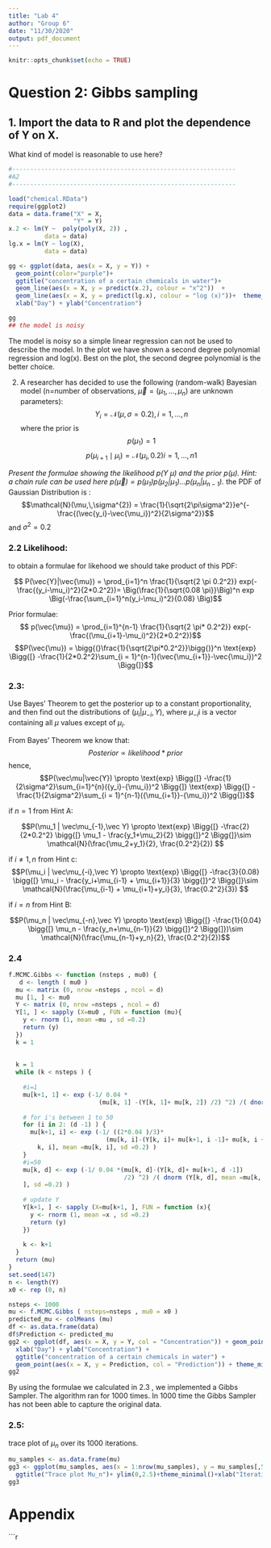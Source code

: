 ---
title: "Lab 4"
author: "Group 6"
date: "11/30/2020"
output: pdf_document
---

```{r setup, include=FALSE,message=FALSE}
knitr::opts_chunk$set(echo = TRUE)
```



# Question 2: Gibbs sampling

## 1. Import the data to R and plot the dependence of Y on X. 
What kind of model is reasonable to use here?

```{r, echo=FALSE,message=FALSE,warning=FALSE,include=FALSE}
#--------------------------------------------------------------
#A2
#--------------------------------------------------------------
```

```{r, echo=FALSE,message=FALSE,warning=FALSE}
load("chemical.RData")
require(ggplot2)
data = data.frame("X" = X,
                  "Y" = Y)
x.2 <- lm(Y ~  poly(poly(X, 2)) ,
          data = data)
lg.x = lm(Y ~ log(X),
          data = data)

gg <- ggplot(data, aes(x = X, y = Y)) + 
  geom_point(color="purple")+
  ggtitle("concentration of a certain chemicals in water")+
  geom_line(aes(x = X, y = predict(x.2), colour = "x^2"))  +
  geom_line(aes(x = X, y = predict(lg.x), colour = "log (x)"))+  theme_minimal() +
  xlab("Day") + ylab("Concentration")

gg
## the model is noisy 

```
The model is noisy so a simple linear regression can not be used to describe the model. In the plot we have shown a second degree polynomial regression and log(x). Best on the plot, the second degree polynomial is the better choice.

2. A researcher has decided to use the following (random-walk) Bayesian model (n=number of observations, $\vec{\mu} = (\mu_1, ..., \mu_n)$ are unknown parameters):
$$ Y_i  = \mathcal{N}(\mu, \sigma = 0.2), i= 1,...,n$$
where the prior is
$$ p(\mu_1) = 1  $$
$$ p(\mu_{i+1} \mid \mu_i) = \mathcal{N}(\mu_i , 0.2) i = 1,...,n1  $$


*Present the formulae showing the likelihood $p(Y\ \mu)$ and the prior $p(\mu)$. Hint: a chain rule can be used here $p(\vec\mu) = p(\mu_1)p(\mu_2|\mu_1)...p(\mu_n|\mu_{n-1})$.*
the PDF of Gaussian Distribution is : 
$$\mathcal{N}(\mu,\,\sigma^{2}) = \frac{1}{\sqrt{2\pi\sigma^2}}e^{-\frac{(\vec{y_i}-\vec{\mu_i})^2}{2\sigma^2}}$$
and $\sigma^2 = 0.2$

### 2.2 Likelihood:
to obtain a formulae for likehood we should take product of this PDF:

$$ P(\vec{Y}|\vec{\mu}) = \prod_{i=1}^n \frac{1}{\sqrt{2 \pi 0.2^2}} exp(-\frac{(y_i-\mu_i)^2}{2*0.2^2})= 
\Big(\frac{1}{\sqrt{0.08 \pi}}\Big)^n exp \Big(-\frac{\sum_{i=1}^n(y_i-\mu_i)^2}{0.08} \Big)$$


Prior formulae:
$$ p(\vec{\mu}) = \prod_{i=1}^{n-1} \frac{1}{\sqrt{2 \pi* 0.2^2}} exp(-\frac{(\mu_{i+1}-\mu_i)^2}{2*0.2^2})$$
$$P(\vec{\mu}) = \bigg{(}\frac{1}{\sqrt{2\pi*0.2^2}}\bigg{)}^n \text{exp} \Bigg{[} -\frac{1}{2*0.2^2}\sum_{i = 1}^{n-1}(\vec{\mu_{i+1}}-\vec{\mu_i})^2 \Bigg{]}$$

### 2.3:
Use Bayes' Theorem to get the posterior up to a constant proportionality, and then find out the distributions of $(\mu_i|\mu_{-i}, Y)$, where $\mu_{-i}$i is a vector containing all $\mu$ values except of $\mu_i$.

From Bayes’ Theorem we know that:
$$Posterior\propto  likelihood*prior$$
hence,
$$P(\vec\mu|\vec{Y}) \propto \text{exp} \Bigg{[}  -\frac{1}{2\sigma^2}\sum_{i=1}^{n}({y_i}-{\mu_i})^2 \Bigg{]} \text{exp} \Bigg{[} -\frac{1}{2\sigma^2}\sum_{i = 1}^{n-1}({\mu_{i+1}}-{\mu_i})^2 \Bigg{]}$$

 if $n=1$ from Hint A:
 
$$P(\mu_1 | \vec\mu_{-1},\vec Y)  \propto \text{exp} \Bigg{[} -\frac{2}{2*0.2^2} \bigg{[} \mu_1 - \frac{y_1+\mu_2}{2} \bigg{]}^2 \Bigg{]}\sim \mathcal{N}(\frac{\mu_2+y_1}{2}, \frac{0.2^2}{2}) $$

 if $i\ne 1,n$ from Hint c:
 $$P(\mu_i | \vec\mu_{-i},\vec Y) \propto \text{exp} \Bigg{[} -\frac{3}{0.08} \bigg{[}  \mu_i - \frac{y_i+\mu_{i-1} + \mu_{i+1}}{3}  \bigg{]}^2 \Bigg{]}\sim \mathcal{N}(\frac{\mu_{i-1} + \mu_{i+1}+y_i}{3}, \frac{0.2^2}{3}) $$

 if $i=n$ from Hint B:

$$P(\mu_n | \vec\mu_{-n},\vec Y)  \propto \text{exp} \Bigg{[} -\frac{1}{0.04} \bigg{[} \mu_n - \frac{y_n+\mu_{n-1}}{2} \bigg{]}^2 \Bigg{]})\sim \mathcal{N}(\frac{\mu_{n-1}+y_n}{2}, \frac{0.2^2}{2})$$

### 2.4

```{r, warning=FALSE, message=FALSE,echo=FALSE}
f.MCMC.Gibbs <- function (nsteps , mu0) {
   d <- length ( mu0 )
  mu <- matrix (0, nrow =nsteps , ncol = d)
  mu [1, ] <- mu0
  Y <- matrix (0, nrow =nsteps , ncol = d)
  Y[1, ] <- sapply (X=mu0 , FUN = function (mu){
    y <- rnorm (1, mean =mu , sd =0.2)
    return (y)
  })
  k = 1
  
  
  k = 1
  while (k < nsteps ) {
    
    #i=1
    mu[k+1, 1] <- exp (-1/ 0.04 *
                         (mu[k, 1] -(Y[k, 1]+ mu[k, 2]) /2) ^2) /( dnorm (Y[k, 1], mean =mu[k, 1],
                                                                                  sd =0.2) )
    # for i's between 1 to 50
    for (i in 2: (d -1) ) {
      mu[k+1, i] <- exp (-1/ ((2*0.04 )/3)*
                           (mu[k, i]-(Y[k, i]+ mu[k+1, i -1]+ mu[k, i +1]) /3) ^2) /( dnorm (Y[
        k, i], mean =mu[k, i], sd =0.2) )
    }
    #i=50
    mu[k, d] <- exp (-1/ 0.04 *(mu[k, d]-(Y[k, d]+ mu[k+1, d -1])
                                /2) ^2) /( dnorm (Y[k, d], mean =mu[k, d
    ], sd =0.2) )
    
    # update Y
    Y[k+1, ] <- sapply (X=mu[k+1, ], FUN = function (x){
      y <- rnorm (1, mean =x , sd =0.2)
      return (y)
    })
    
    k <- k+1
  }
  return (mu)
}
set.seed(147)
n <- length(Y)
x0 <- rep (0, n)

nsteps <- 1000
mu <- f.MCMC.Gibbs ( nsteps=nsteps , mu0 = x0 )
predicted_mu <- colMeans (mu)
df <- as.data.frame(data)
df$Prediction <- predicted_mu
gg2 <- ggplot(df, aes(x = X, y = Y, col = "Concentration")) + geom_point() +
  xlab("Day") + ylab("Concentration") +
  ggtitle("concentration of a certain chemicals in water") +
  geom_point(aes(x = X, y = Prediction, col = "Prediction")) + theme_minimal()
gg2
```
By using the formulae we calculated in 2.3 , we implemented a Gibbs Sampler. The algorithm ran for 1000 times. In 1000 time the Gibbs Sampler has not been able to capture the original data.

### 2.5:
trace plot of $\mu_n$ over its 1000 iterations.

```{r warning=FALSE,message=FALSE}
mu_samples <- as.data.frame(mu)
gg3 <- ggplot(mu_samples, aes(x = 1:nrow(mu_samples), y = mu_samples[,50])) + geom_line(color="lightblue") +
  ggtitle("Trace plot Mu_n")+ ylim(0,2.5)+theme_minimal()+xlab("Iteration") +ylab("Mu_n")
gg3
```
\newpage

# Appendix
```r